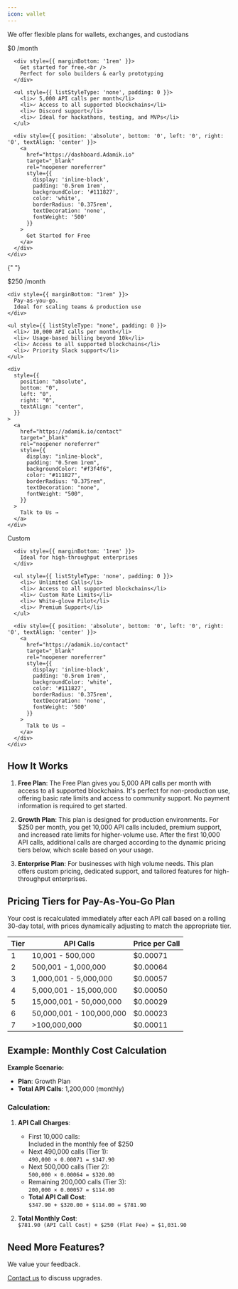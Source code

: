 ```yaml
---
icon: wallet
---
```


We offer flexible plans for wallets, exchanges, and custodians

<CardGroup cols={3}>
  <Card title="Free" icon="handshake">
    <div style={{ position: 'relative', minHeight: '420px', paddingBottom: '60px' }}>
      <div style={{ fontSize: '1.3rem', fontWeight: 'bold', marginBottom: '1rem' }}>$0 /month</div>
      
      <div style={{ marginBottom: '1rem' }}>
        Get started for free.<br />
        Perfect for solo builders & early prototyping
      </div>
      
      <ul style={{ listStyleType: 'none', padding: 0 }}>
        <li>✓ 5,000 API calls per month</li>
        <li>✓ Access to all supported blockchains</li>
        <li>✓ Discord support</li>
        <li>✓ Ideal for hackathons, testing, and MVPs</li>
      </ul>
      
      <div style={{ position: 'absolute', bottom: '0', left: '0', right: '0', textAlign: 'center' }}>
        <a 
          href="https://dashboard.Adamik.io" 
          target="_blank"
          rel="noopener noreferrer"
          style={{ 
            display: 'inline-block', 
            padding: '0.5rem 1rem', 
            backgroundColor: '#111827', 
            color: 'white', 
            borderRadius: '0.375rem', 
            textDecoration: 'none', 
            fontWeight: '500' 
          }}
        >
          Get Started for Free
        </a>
      </div>
    </div>
  </Card>

{" "}

<Card title="Growth" icon="arrow-up-right-dots">
  <div
    style={{ position: "relative", minHeight: "420px", paddingBottom: "60px" }}
  >
    <div
      style={{ fontSize: "1.3rem", fontWeight: "bold", marginBottom: "1rem" }}
    >
      $250 /month
    </div>

    <div style={{ marginBottom: "1rem" }}>
      Pay-as-you-go.
      Ideal for scaling teams & production use
    </div>

    <ul style={{ listStyleType: "none", padding: 0 }}>
      <li>✓ 10,000 API calls per month</li>
      <li>✓ Usage-based billing beyond 10k</li>
      <li>✓ Access to all supported blockchains</li>
      <li>✓ Priority Slack support</li>
    </ul>

    <div
      style={{
        position: "absolute",
        bottom: "0",
        left: "0",
        right: "0",
        textAlign: "center",
      }}
    >
      <a
        href="https://adamik.io/contact"
        target="_blank"
        rel="noopener noreferrer"
        style={{
          display: "inline-block",
          padding: "0.5rem 1rem",
          backgroundColor: "#f3f4f6",
          color: "#111827",
          borderRadius: "0.375rem",
          textDecoration: "none",
          fontWeight: "500",
        }}
      >
        Talk to Us →
      </a>
    </div>

  </div>
</Card>

  <Card title="Enterprise" icon="building">
    <div style={{ position: 'relative', minHeight: '420px', paddingBottom: '60px' }}>
      <div style={{ fontSize: '1.3rem', fontWeight: 'bold', marginBottom: '1rem' }}>Custom</div>
      
      <div style={{ marginBottom: '1rem' }}>
        Ideal for high-throughput enterprises
      </div>
      
      <ul style={{ listStyleType: 'none', padding: 0 }}>
        <li>✓ Unlimited Calls</li>
        <li>✓ Access to all supported blockchains</li>
        <li>✓ Custom Rate Limits</li>
        <li>✓ White-glove Pilot</li>
        <li>✓ Premium Support</li>
      </ul>
      
      <div style={{ position: 'absolute', bottom: '0', left: '0', right: '0', textAlign: 'center' }}>
        <a 
          href="https://adamik.io/contact" 
          target="_blank"
          rel="noopener noreferrer"
          style={{ 
            display: 'inline-block', 
            padding: '0.5rem 1rem', 
            backgroundColor: 'white', 
            color: '#111827', 
            borderRadius: '0.375rem', 
            textDecoration: 'none', 
            fontWeight: '500' 
          }}
        >
          Talk to Us →
        </a>
      </div>
    </div>
  </Card>
</CardGroup>

## How It Works

1. **Free Plan**: The Free Plan gives you 5,000 API calls per month with access to all supported blockchains. It's perfect for non-production use, offering basic rate limits and access to community support. No payment information is required to get started.

2. **Growth Plan**: This plan is designed for production environments. For $250 per month, you get 10,000 API calls included, premium support, and increased rate limits for higher-volume use. After the first 10,000 API calls, additional calls are charged according to the dynamic pricing tiers below, which scale based on your usage.

3. **Enterprise Plan**: For businesses with high volume needs. This plan offers custom pricing, dedicated support, and tailored features for high-throughput enterprises.

## Pricing Tiers for Pay-As-You-Go Plan

Your cost is recalculated immediately after each API call based on a rolling 30-day total, with prices dynamically adjusting to match the appropriate tier.

<table style={{ width: "100%", tableLayout: "fixed" }}>
  <thead>
    <tr>
      <th style={{ textAlign: "center", minWidth: "200px" }}>Tier</th>
      <th style={{ textAlign: "center", minWidth: "200px" }}>API Calls</th>
      <th style={{ textAlign: "center", minWidth: "200px" }}>Price per Call</th>
    </tr>
  </thead>
  <tbody>
    <tr>
      <td style={{ textAlign: "center" }}>1</td>
      <td style={{ whiteSpace: "nowrap" }}>10,001&nbsp;-&nbsp;500,000</td>
      <td style={{ textAlign: "center" }}>$0.00071</td>
    </tr>
    <tr>
      <td style={{ textAlign: "center" }}>2</td>
      <td style={{ whiteSpace: "nowrap" }}>500,001&nbsp;-&nbsp;1,000,000</td>
      <td style={{ textAlign: "center" }}>$0.00064</td>
    </tr>
    <tr>
      <td style={{ textAlign: "center" }}>3</td>
      <td style={{ whiteSpace: "nowrap" }}>1,000,001&nbsp;-&nbsp;5,000,000</td>
      <td style={{ textAlign: "center" }}>$0.00057</td>
    </tr>
    <tr>
      <td style={{ textAlign: "center" }}>4</td>
      <td style={{ whiteSpace: "nowrap" }}>5,000,001&nbsp;-&nbsp;15,000,000</td>
      <td style={{ textAlign: "center" }}>$0.00050</td>
    </tr>
    <tr>
      <td style={{ textAlign: "center" }}>5</td>
      <td style={{ whiteSpace: "nowrap" }}>
        15,000,001&nbsp;-&nbsp;50,000,000
      </td>
      <td style={{ textAlign: "center" }}>$0.00029</td>
    </tr>
    <tr>
      <td style={{ textAlign: "center" }}>6</td>
      <td style={{ whiteSpace: "nowrap" }}>
        50,000,001&nbsp;-&nbsp;100,000,000
      </td>
      <td style={{ textAlign: "center" }}>$0.00023</td>
    </tr>
    <tr>
      <td style={{ textAlign: "center" }}>7</td>
      <td style={{ whiteSpace: "nowrap" }}>&gt;100,000,000</td>
      <td style={{ textAlign: "center" }}>$0.00011</td>
    </tr>
  </tbody>
</table>

## Example: Monthly Cost Calculation

**Example Scenario:**

- **Plan**: Growth Plan
- **Total API Calls**: 1,200,000 (monthly)

### Calculation:

1. **API Call Charges**:

   - First 10,000 calls:  
     Included in the monthly fee of $250
   - Next 490,000 calls (Tier 1):  
     `490,000 × 0.00071 = $347.90`
   - Next 500,000 calls (Tier 2):  
     `500,000 × 0.00064 = $320.00`
   - Remaining 200,000 calls (Tier 3):  
     `200,000 × 0.00057 = $114.00`
   - **Total API Call Cost**:  
     `$347.90 + $320.00 + $114.00 = $781.90`

2. **Total Monthly Cost**:  
   `$781.90 (API Call Cost) + $250 (Flat Fee) = $1,031.90`

## Need More Features?

We value your feedback.

[Contact us](https://adamik.io/contact) to discuss upgrades.
